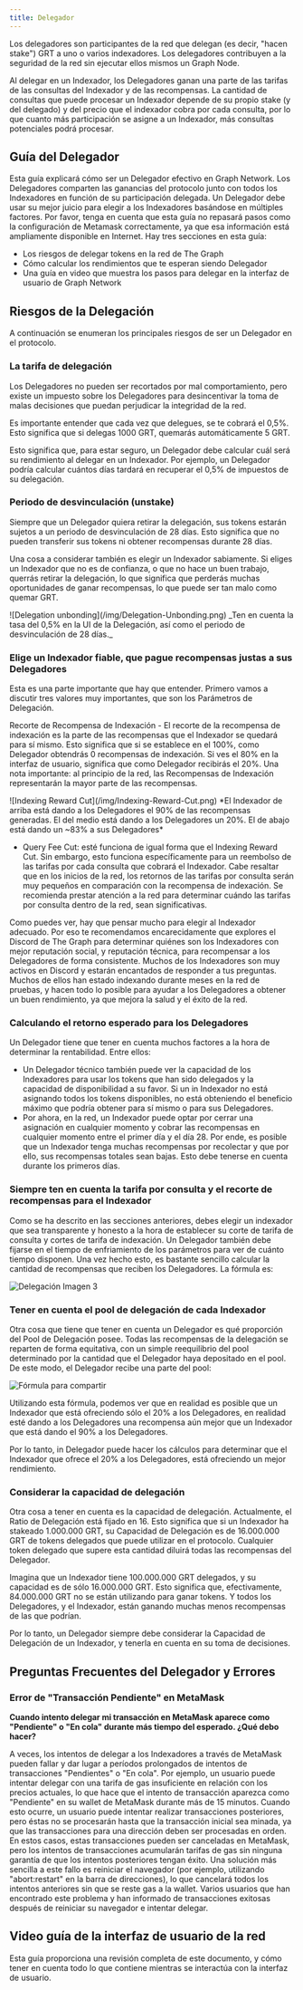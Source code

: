 ```yaml
---
title: Delegador
---
```


Los delegadores son participantes de la red que delegan (es decir, "hacen stake") GRT a uno o varios indexadores. Los delegadores contribuyen a la seguridad de la red sin ejecutar ellos mismos un Graph Node.

Al delegar en un Indexador, los Delegadores ganan una parte de las tarifas de las consultas del Indexador y de las recompensas. La cantidad de consultas que puede procesar un Indexador depende de su propio stake (y del delegado) y del precio que el indexador cobra por cada consulta, por lo que cuanto más participación se asigne a un Indexador, más consultas potenciales podrá procesar.

## Guía del Delegador

Esta guía explicará cómo ser un Delegador efectivo en Graph Network. Los Delegadores comparten las ganancias del protocolo junto con todos los Indexadores en función de su participación delegada. Un Delegador debe usar su mejor juicio para elegir a los Indexadores basándose en múltiples factores. Por favor, tenga en cuenta que esta guía no repasará pasos como la configuración de Metamask correctamente, ya que esa información está ampliamente disponible en Internet. Hay tres secciones en esta guía:

- Los riesgos de delegar tokens en la red de The Graph
- Cómo calcular los rendimientos que te esperan siendo Delegador
- Una guía en video que muestra los pasos para delegar en la interfaz de usuario de Graph Network

## Riesgos de la Delegación

A continuación se enumeran los principales riesgos de ser un Delegador en el protocolo.

### La tarifa de delegación

Los Delegadores no pueden ser recortados por mal comportamiento, pero existe un impuesto sobre los Delegadores para desincentivar la toma de malas decisiones que puedan perjudicar la integridad de la red.

Es importante entender que cada vez que delegues, se te cobrará el 0,5%. Esto significa que si delegas 1000 GRT, quemarás automáticamente 5 GRT.

Esto significa que, para estar seguro, un Delegador debe calcular cuál será su rendimiento al delegar en un Indexador. Por ejemplo, un Delegador podría calcular cuántos días tardará en recuperar el 0,5% de impuestos de su delegación.

### Periodo de desvinculación (unstake)

Siempre que un Delegador quiera retirar la delegación, sus tokens estarán sujetos a un periodo de desvinculación de 28 días. Esto significa que no pueden transferir sus tokens ni obtener recompensas durante 28 días.

Una cosa a considerar también es elegir un Indexador sabiamente. Si eliges un Indexador que no es de confianza, o que no hace un buen trabajo, querrás retirar la delegación, lo que significa que perderás muchas oportunidades de ganar recompensas, lo que puede ser tan malo como quemar GRT.

<div sx={{ mx: 'auto', maxWidth: '400px' }}>
  ![Delegation unbonding](/img/Delegation-Unbonding.png) _Ten en cuenta la tasa del 0,5% en la UI de la Delegación, así
  como el periodo de desvinculación de 28 días._
</div>

### Elige un Indexador fiable, que pague recompensas justas a sus Delegadores

Esta es una parte importante que hay que entender. Primero vamos a discutir tres valores muy importantes, que son los Parámetros de Delegación.

Recorte de Recompensa de Indexación - El recorte de la recompensa de indexación es la parte de las recompensas que el Indexador se quedará para sí mismo. Esto significa que si se establece en el 100%, como Delegador obtendrás 0 recompensas de indexación. Si ves el 80% en la interfaz de usuario, significa que como Delegador recibirás el 20%. Una nota importante: al principio de la red, las Recompensas de Indexación representarán la mayor parte de las recompensas.

<div sx={{ mx: 'auto', maxWidth: '700px' }}>
  ![Indexing Reward Cut](/img/Indexing-Reward-Cut.png) *El Indexador de arriba está dando a los Delegadores el 90% de
  las recompensas generadas. El del medio está dando a los Delegadores un 20%. El de abajo está dando un ~83% a sus
  Delegadores*
</div>

- Query Fee Cut: esté funciona de igual forma que el Indexing Reward Cut. Sin embargo, esto funciona específicamente para un reembolso de las tarifas por cada consulta que cobrará el Indexador. Cabe resaltar que en los inicios de la red, los retornos de las tarifas por consulta serán muy pequeños en comparación con la recompensa de indexación. Se recomienda prestar atención a la red para determinar cuándo las tarifas por consulta dentro de la red, sean significativas.

Como puedes ver, hay que pensar mucho para elegir al Indexador adecuado. Por eso te recomendamos encarecidamente que explores el Discord de The Graph para determinar quiénes son los Indexadores con mejor reputación social, y reputación técnica, para recompensar a los Delegadores de forma consistente. Muchos de los Indexadores son muy activos en Discord y estarán encantados de responder a tus preguntas. Muchos de ellos han estado indexando durante meses en la red de pruebas, y hacen todo lo posible para ayudar a los Delegadores a obtener un buen rendimiento, ya que mejora la salud y el éxito de la red.

### Calculando el retorno esperado para los Delegadores

Un Delegador tiene que tener en cuenta muchos factores a la hora de determinar la rentabilidad. Entre ellos:

- Un Delegador técnico también puede ver la capacidad de los Indexadores para usar los tokens que han sido delegados y la capacidad de disponibilidad a su favor. Si un in Indexador no está asignando todos los tokens disponibles, no está obteniendo el beneficio máximo que podría obtener para sí mismo o para sus Delegadores.
- Por ahora, en la red, un Indexador puede optar por cerrar una asignación en cualquier momento y cobrar las recompensas en cualquier momento entre el primer día y el día 28. Por ende, es posible que un Indexador tenga muchas recompensas por recolectar y que por ello, sus recompensas totales sean bajas. Esto debe tenerse en cuenta durante los primeros días.

### Siempre ten en cuenta la tarifa por consulta y el recorte de recompensas para el Indexador

Como se ha descrito en las secciones anteriores, debes elegir un indexador que sea transparente y honesto a la hora de establecer su corte de tarifa de consulta y cortes de tarifa de indexación. Un Delegador también debe fijarse en el tiempo de enfriamiento de los parámetros para ver de cuánto tiempo disponen. Una vez hecho esto, es bastante sencillo calcular la cantidad de recompensas que reciben los Delegadores. La fórmula es:

![Delegación Imagen 3](/img/Delegation-Reward-Formula.png)

### Tener en cuenta el pool de delegación de cada Indexador

Otra cosa que tiene que tener en cuenta un Delegador es qué proporción del Pool de Delegación posee. Todas las recompensas de la delegación se reparten de forma equitativa, con un simple reequilibrio del pool determinado por la cantidad que el Delegador haya depositado en el pool. De este modo, el Delegador recibe una parte del pool:

![Fórmula para compartir](/img/Share-Forumla.png)

Utilizando esta fórmula, podemos ver que en realidad es posible que un Indexador que está ofreciendo sólo el 20% a los Delegadores, en realidad esté dando a los Delegadores una recompensa aún mejor que un Indexador que está dando el 90% a los Delegadores.

Por lo tanto, in Delegador puede hacer los cálculos para determinar que el Indexador que ofrece el 20% a los Delegadores, está ofreciendo un mejor rendimiento.

### Considerar la capacidad de delegación

Otra cosa a tener en cuenta es la capacidad de delegación. Actualmente, el Ratio de Delegación está fijado en 16. Esto significa que si un Indexador ha stakeado 1.000.000 GRT, su Capacidad de Delegación es de 16.000.000 GRT de tokens delegados que puede utilizar en el protocolo. Cualquier token delegado que supere esta cantidad diluirá todas las recompensas del Delegador.

Imagina que un Indexador tiene 100.000.000 GRT delegados, y su capacidad es de sólo 16.000.000 GRT. Esto significa que, efectivamente, 84.000.000 GRT no se están utilizando para ganar tokens. Y todos los Delegadores, y el Indexador, están ganando muchas menos recompensas de las que podrían.

Por lo tanto, un Delegador siempre debe considerar la Capacidad de Delegación de un Indexador, y tenerla en cuenta en su toma de decisiones.

## Preguntas Frecuentes del Delegador y Errores

### Error de "Transacción Pendiente" en MetaMask

**Cuando intento delegar mi transacción en MetaMask aparece como "Pendiente" o "En cola" durante más tiempo del esperado. ¿Qué debo hacer?**

A veces, los intentos de delegar a los Indexadores a través de MetaMask pueden fallar y dar lugar a períodos prolongados de intentos de transacciones "Pendientes" o "En cola". Por ejemplo, un usuario puede intentar delegar con una tarifa de gas insuficiente en relación con los precios actuales, lo que hace que el intento de transacción aparezca como "Pendiente" en su wallet de MetaMask durante más de 15 minutos. Cuando esto ocurre, un usuario puede intentar realizar transacciones posteriores, pero éstas no se procesarán hasta que la transacción inicial sea minada, ya que las transacciones para una dirección deben ser procesadas en orden. En estos casos, estas transacciones pueden ser canceladas en MetaMask, pero los intentos de transacciones acumularán tarifas de gas sin ninguna garantía de que los intentos posteriores tengan éxito. Una solución más sencilla a este fallo es reiniciar el navegador (por ejemplo, utilizando "abort:restart" en la barra de direcciones), lo que cancelará todos los intentos anteriores sin que se reste gas a la wallet. Varios usuarios que han encontrado este problema y han informado de transacciones exitosas después de reiniciar su navegador e intentar delegar.

## Video guía de la interfaz de usuario de la red

Esta guía proporciona una revisión completa de este documento, y cómo tener en cuenta todo lo que contiene mientras se interactúa con la interfaz de usuario.

<VideoEmbed youtube="2G7S2gdURdc" />
